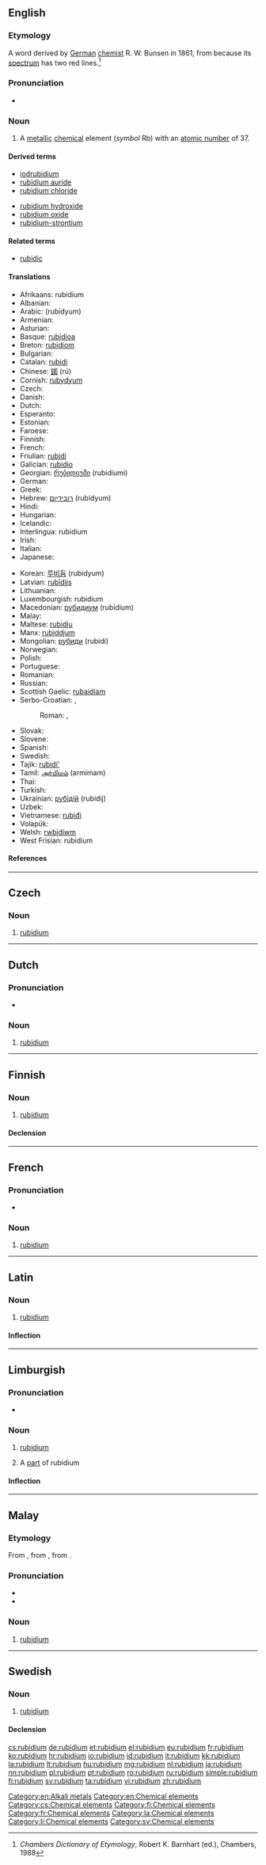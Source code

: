 {{also|Rubidium}}
==English==

{{elements|Rb|krypton|Kr|strontium|Sr}}

===Etymology===
A {{etyl|NL.|en}} word derived by [[German]] [[chemist]] R. W. Bunsen in 1861, from {{etyl|la|en}} {{term|rubidus||red|lang=la}} because its [[spectrum]] has two red lines.<ref>''Chambers Dictionary of Etymology'', Robert K. Barnhart (ed.), Chambers, 1988</ref>

===Pronunciation===
* {{a|UK}} {{IPA|/ˌɹʊuˈbɪd.iː.ʌm/}} {{X-SAMPA|/%ru:"bId.i:.Vm/}}

===Noun===
{{en-noun|-}}
{{wikipedia}}

# A [[metallic]] [[chemical]] element (''symbol'' Rb) with an [[atomic number]] of 37.

====Derived terms====
{{der-top}}
* [[iodrubidium]]<!--is this correct, or should it be "iodorubidium"?-->
* [[rubidium auride]]
* [[rubidium chloride]]
{{der-mid}}
* [[rubidium hydroxide]]
* [[rubidium oxide]]
* [[rubidium-strontium]]
{{der-bottom}}

====Related terms====
* [[rubidic]]

====Translations====
{{trans-top|element with atomic number 37}}
* Afrikaans: rubidium
* Albanian: {{t-|sq|rubid}}
* Arabic: {{Arab|[[روبيديوم]]}} (rubídyum) {{m}}
* Armenian: {{t-|hy|ռուբիդիում|tr=ṙubidium}}
* Asturian: {{t-|ast|rubidiu|m}}
* Basque: [[rubidioa]]
* Breton: [[rubidiom]]
* Bulgarian: {{t-|bg|рубидий|m|tr=rubídij}}
* Catalan: [[rubidi]]
* Chinese: [[銣]] (rú)
* Cornish: [[rubydyum]]
* Czech: {{t+|cs|rubidium}}
* Danish: {{t-|da|rubidium}}
* Dutch: {{t+|nl|rubidium|n}}
* Esperanto: {{t+|eo|rubidio}}
* Estonian: {{t-|et|rubiidium}}
* Faroese: {{t-|fo|rubidium}}
* Finnish: {{t+|fi|rubidium}}
* French: {{t+|fr|rubidium|m}}
* Friulian: [[rubidi]]
* Galician: [[rubidio]]
* Georgian: [[რუბიდიუმი]] (rubidiumi)
* German: {{t+|de|Rubidium|n}}
* Greek: {{t+|el|ρουβίδιο|n|tr=rouvídio}}
* Hebrew: [[רובידיום]] (rubídyum)
* Hindi: {{t-|hi|दीपातु|tr=deepaatu|sc=Deva}}
* Hungarian: {{t+|hu|rubídium}}
* Icelandic: {{t+|is|rúbidín}}
* Interlingua: rubidium
* Irish: {{t+|ga|rúbaidiam}}
* Italian: {{t+|it|rubidio|m}}
* Japanese: {{t+|ja|ルビジウム|tr=rubijiumu}}
{{trans-mid}}
* Korean: [[루비듐]] (rubidyum)
* Latvian: [[rubīdijs]]
* Lithuanian: {{t+|lt|rubidis}}
* Luxembourgish: rubidium
* Macedonian: [[рубидиум]] (rubídium) {{m}}
* Malay: {{t-|ms|rubidium}}
* Maltese: [[rubidju]]
* Manx: [[rubiddjum]]
* Mongolian: [[рубиди]] (rubidi)
* Norwegian: {{t-|no|rubidium}}
* Polish: {{t+|pl|rubid|m}}
* Portuguese: {{t+|pt|rubídio|m}}
* Romanian: {{t+|ro|rubidiu|n}}
* Russian: {{t+|ru|рубидий|m|tr=rubídij}}
* Scottish Gaelic: [[rubaidiam]]
* Serbo-Croatian: {{t-|sh|рубидиjум|m|sc=Cyrl}}, {{t-|sh|рубидиј}}
*: Roman: {{t-|sh|rubidijum|m}}, {{t-|sh|rubidij}}
* Slovak: {{t-|sk|rubidium}}
* Slovene: {{t+|sl|rubidij}}
* Spanish: {{t+|es|rubidio|m}}
* Swedish: {{t+|sv|rubidium|n}}
* Tajik: [[rubidi']]
* Tamil: [[அர்மிமம்]] (armimam)
* Thai: {{t-|th|รูบิเดียม|tr=rūbidiam}}
* Turkish: {{t+|tr|rubidyum}}
* Ukrainian: [[рубідій]] (rubídij) {{m}}
* Uzbek: {{t-|uz|рубидий|tr=rubidiy|sc=Cyrl}}
* Vietnamese: [[rubiđi]]
* Volapük: {{t+|vo|rubidin}}
* Welsh: [[rwbidiwm]]
* West Frisian: rubidium
{{trans-bottom}}

====References====
<references/>

[[Category:en:Alkali metals]]
[[Category:en:Chemical elements]]

----

==Czech==

===Noun===
{{cs-noun|g=n}}

# [[#English|rubidium]]

[[Category:cs:Chemical elements]]

----

==Dutch==
{{wikipedia|lang=nl}}
{{elements|Rb|krypton|Kr|strontium|Sr|lang=nl}}

===Pronunciation===
* {{audio|Nl-rubidium.ogg|Audio}}

===Noun===
{{nl-noun|n|-|-}}

# [[#English|rubidium]]

----

==Finnish==
{{wikipedia|lang=fi}}

===Noun===
{{head|fi|noun}}

# [[#English|rubidium]]

====Declension====
{{fi-decl-risti|rubidium|i=0}}

[[Category:fi:Chemical elements]]

----

==French==
{{wikipedia|lang=fr}}

===Pronunciation===
* {{IPA|lang=fr|/ʁy.bi.djɔm/}}

===Noun===
{{fr-noun|m|-}}

# [[#English|rubidium]]

[[Category:fr:Chemical elements]]

----

==Latin==
{{wikipedia|lang=la}}

===Noun===
{{la-noun|rubidium|rubidii|rubidiī|n|second}}

# [[#English|rubidium]]

====Inflection====
{{la-decl-2nd-N|rubidi}}

[[Category:la:Chemical elements]]

----

==Limburgish==

===Pronunciation===
* {{IPA|[ʁyˈbi˦ɖɔ˧m]|lang=li}}

===Noun===
{{li-noun|g=n}}

# {{context|uncountable|lang=li}} [[rubidium#English|rubidium]]
# A [[part]] of rubidium

====Inflection====
{{li-decl-noun-um|rubidi}}

[[Category:li:Chemical elements]]

----

==Malay==
{{wikipedia|lang=ms}}
{{elements|Rb|kripton|Kr|strontium|Sr|lang=ms}}

===Etymology===
From {{etyl|en|ms}} {{term|rubidium|lang=en}}, from {{etyl|NL.|ms}}, from {{etyl|la|ms}} {{term|rubidus|lang=la}}.

===Pronunciation===
* {{IPA|[rubidiom]|[rubidiəm]|lang=ms}}
* {{rhymes|iom|jom|om|lang=ms}}

===Noun===
{{head|ms|noun}}

# [[#English|rubidium]] {{gloss|element with atomic number 37}}

----

==Swedish==
{{wikipedia|lang=sv}}

===Noun===
{{sv-noun|g=n|uncountable}}

# [[#English|rubidium]]

====Declension====
{{sv-noun-unc-irreg-n|2=rubidiumet}}
{{sv-noun-unc-irreg-n|2=rubidiet}}

[[Category:sv:Chemical elements]]

[[cs:rubidium]]
[[de:rubidium]]
[[et:rubidium]]
[[el:rubidium]]
[[eu:rubidium]]
[[fr:rubidium]]
[[ko:rubidium]]
[[hr:rubidium]]
[[io:rubidium]]
[[id:rubidium]]
[[it:rubidium]]
[[kk:rubidium]]
[[la:rubidium]]
[[lt:rubidium]]
[[hu:rubidium]]
[[mg:rubidium]]
[[nl:rubidium]]
[[ja:rubidium]]
[[nn:rubidium]]
[[pl:rubidium]]
[[pt:rubidium]]
[[ro:rubidium]]
[[ru:rubidium]]
[[simple:rubidium]]
[[fi:rubidium]]
[[sv:rubidium]]
[[ta:rubidium]]
[[vi:rubidium]]
[[zh:rubidium]]